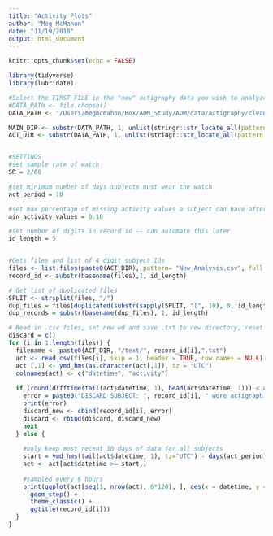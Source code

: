 ```yaml
---
title: "Activity Plots"
author: "Meg McMahon"
date: "11/19/2018"
output: html_document
---
```


```r
knitr::opts_chunk$set(echo = FALSE)

library(tidyverse)
library(lubridate)
```



```r

#Select the FIRST FILE in the "new" actigraphy data you wish to analyze
#DATA_PATH <- file.choose()
DATA_PATH <- "/Users/megmcmahon/Box/ADM_Study/ADM/data/actigraphy/cleaned_09-21-2018/new/30003_10_23_2017_1_25_00_PM_New_Analysis.csv"

MAIN_DIR <- substr(DATA_PATH, 1, unlist(stringr::str_locate_all(pattern ='/data/', DATA_PATH))[1])
ACT_DIR <- substr(DATA_PATH, 1, unlist(stringr::str_locate_all(pattern ='/new/', DATA_PATH))[2])


#SETTINGS
#set sample rate of watch
SR = 2/60

#set minimum number of days subjects must wear the watch
act_period = 10

#set max percentage of missing activity values a subject can have after cleaning script
min_activity_values = 0.10

#set number of digits in record id -- can automate this later
id_length = 5


#Gets files and list of 4 digit subject IDs
files <- list.files(paste0(ACT_DIR), pattern= "New_Analysis.csv", full.names = TRUE)
record_id <- substr(basename(files),1, id_length)

# Get list of duplicated files
SPLIT <- strsplit(files, "/")
dup_files = files[duplicated(substr(sapply(SPLIT, "[", 10), 0, id_length))]
dup_records = substr(basename(dup_files), 1, id_length)

# Read in .csv files, set new wd and save .txt to new directory, reset directory
discard = c()
for (i in 1:length(files)) {
  filename <- paste0(ACT_DIR, "/text/", record_id[i],".txt")
  act <- read.csv(files[i], skip = 1, header = TRUE, row.names = NULL)
  act [,1] <- ymd_hms(as.character(act[,1]), tz = "UTC")
  colnames(act) <- c("datetime", "activity")
  
  if (round(difftime(tail(act$datetime, 1), head(act$datetime, 1))) < act_period) {
    error = paste0("DISCARD SUBJECT: ", record_id[i], " wore actigraph for ", difftime(tail(act$datetime, 1), head(act$datetime, 1)), " days")
    print(error)
    discard_new <- cbind(record_id[i], error)
    discard <- rbind(discard, discard_new)
    next
  } else {
    
    #only keep most recent 10 days of data for all subjects
    start = ymd_hms(tail(act$datetime, 1), tz="UTC") - days(act_period)
    act <- act[act$datetime >= start,]
    
    #sampled every 6 hours
    print(ggplot(act[seq(1, nrow(act), 6*120), ], aes(x = datetime, y = activity)) +
      geom_step() +
      theme_classic() + 
      ggtitle(record_id[i]))
  }
}
  
```

